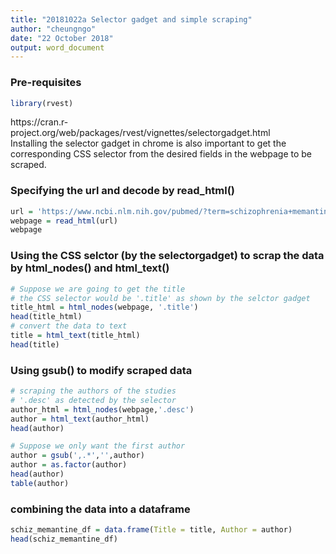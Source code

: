 ```yaml
---
title: "20181022a Selector gadget and simple scraping"
author: "cheungngo"
date: "22 October 2018"
output: word_document
---
```


### Pre-requisites

```r
library(rvest)
```

https://cran.r-project.org/web/packages/rvest/vignettes/selectorgadget.html  
Installing the selector gadget in chrome is also important to get the corresponding CSS selector from the desired fields in the webpage to be scraped.  

### Specifying the url and decode by read_html()

```r
url = 'https://www.ncbi.nlm.nih.gov/pubmed/?term=schizophrenia+memantine'
webpage = read_html(url)
webpage
```

### Using the CSS selctor (by the selectorgadget) to scrap the data by html_nodes() and html_text()

```r
# Suppose we are going to get the title  
# the CSS selector would be '.title' as shown by the selctor gadget
title_html = html_nodes(webpage, '.title')
head(title_html)
# convert the data to text
title = html_text(title_html)
head(title)
```

### Using gsub() to modify scraped data

```r
# scraping the authors of the studies
# '.desc' as detected by the selector
author_html = html_nodes(webpage,'.desc')
author = html_text(author_html)
head(author)
```

```r
# Suppose we only want the first author
author = gsub(',.*','',author)
author = as.factor(author)
head(author)
table(author)
```

### combining the data into a dataframe

```r
schiz_memantine_df = data.frame(Title = title, Author = author)
head(schiz_memantine_df)
```

